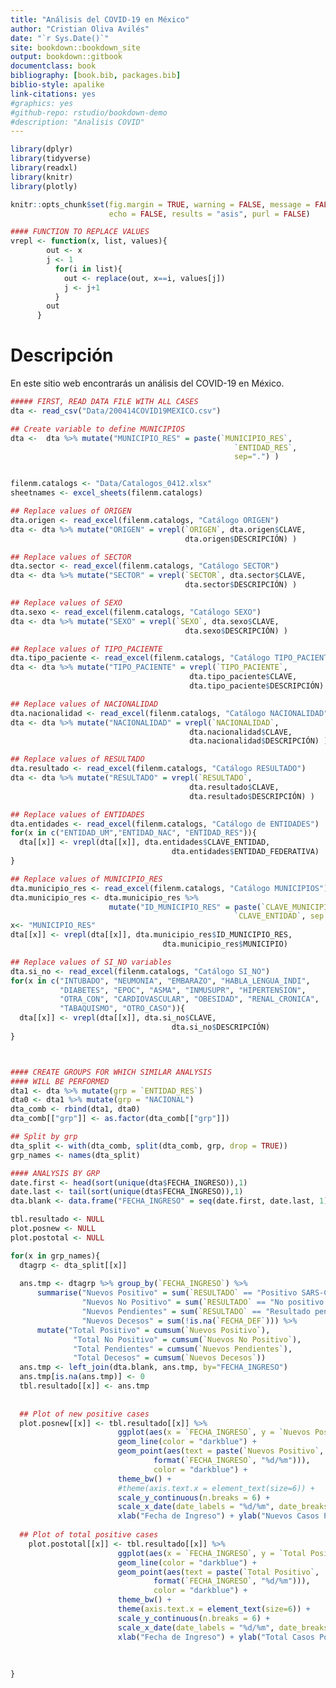 ```yaml
--- 
title: "Análisis del COVID-19 en México"
author: "Cristian Oliva Avilés"
date: "`r Sys.Date()`"
site: bookdown::bookdown_site
output: bookdown::gitbook
documentclass: book
bibliography: [book.bib, packages.bib]
biblio-style: apalike
link-citations: yes
#graphics: yes
#github-repo: rstudio/bookdown-demo
#description: "Analisis COVID"
---
```


```r
library(dplyr)
library(tidyverse)
library(readxl)
library(knitr)
library(plotly)

knitr::opts_chunk$set(fig.margin = TRUE, warning = FALSE, message = FALSE,
                      echo = FALSE, results = "asis", purl = FALSE)

#### FUNCTION TO REPLACE VALUES
vrepl <- function(x, list, values){
        out <- x
        j <- 1
          for(i in list){
            out <- replace(out, x==i, values[j])
            j <- j+1
          }
        out
      }

```

# Descripción 

En este sitio web encontrarás un análisis del COVID-19 en México.


```r
##### FIRST, READ DATA FILE WITH ALL CASES
dta <- read_csv("Data/200414COVID19MEXICO.csv")

## Create variable to define MUNICIPIOS
dta <-  dta %>% mutate("MUNICIPIO_RES" = paste(`MUNICIPIO_RES`,
                                                  `ENTIDAD_RES`,
                                                  sep=".") )


filenm.catalogs <- "Data/Catalogos_0412.xlsx"
sheetnames <- excel_sheets(filenm.catalogs)

## Replace values of ORIGEN
dta.origen <- read_excel(filenm.catalogs, "Catálogo ORIGEN")
dta <- dta %>% mutate("ORIGEN" = vrepl(`ORIGEN`, dta.origen$CLAVE,
                                       dta.origen$DESCRIPCIÓN) )

## Replace values of SECTOR
dta.sector <- read_excel(filenm.catalogs, "Catálogo SECTOR")
dta <- dta %>% mutate("SECTOR" = vrepl(`SECTOR`, dta.sector$CLAVE,
                                       dta.sector$DESCRIPCIÓN) )

## Replace values of SEXO
dta.sexo <- read_excel(filenm.catalogs, "Catálogo SEXO")
dta <- dta %>% mutate("SEXO" = vrepl(`SEXO`, dta.sexo$CLAVE,
                                       dta.sexo$DESCRIPCIÓN) )

## Replace values of TIPO_PACIENTE
dta.tipo_paciente <- read_excel(filenm.catalogs, "Catálogo TIPO_PACIENTE")
dta <- dta %>% mutate("TIPO_PACIENTE" = vrepl(`TIPO_PACIENTE`,
                                        dta.tipo_paciente$CLAVE,
                                        dta.tipo_paciente$DESCRIPCIÓN) )

## Replace values of NACIONALIDAD
dta.nacionalidad <- read_excel(filenm.catalogs, "Catálogo NACIONALIDAD")
dta <- dta %>% mutate("NACIONALIDAD" = vrepl(`NACIONALIDAD`,
                                        dta.nacionalidad$CLAVE,
                                        dta.nacionalidad$DESCRIPCIÓN) )

## Replace values of RESULTADO
dta.resultado <- read_excel(filenm.catalogs, "Catálogo RESULTADO")
dta <- dta %>% mutate("RESULTADO" = vrepl(`RESULTADO`,
                                        dta.resultado$CLAVE,
                                        dta.resultado$DESCRIPCIÓN) )

## Replace values of ENTIDADES
dta.entidades <- read_excel(filenm.catalogs, "Catálogo de ENTIDADES")
for(x in c("ENTIDAD_UM","ENTIDAD_NAC", "ENTIDAD_RES")){
  dta[[x]] <- vrepl(dta[[x]], dta.entidades$CLAVE_ENTIDAD,
                                    dta.entidades$ENTIDAD_FEDERATIVA) 
}

## Replace values of MUNICIPIO_RES
dta.municipio_res <- read_excel(filenm.catalogs, "Catálogo MUNICIPIOS")
dta.municipio_res <- dta.municipio_res %>% 
                      mutate("ID_MUNICIPIO_RES" = paste(`CLAVE_MUNICIPIO`,
                                                  `CLAVE_ENTIDAD`, sep = "."))
x<- "MUNICIPIO_RES"
dta[[x]] <- vrepl(dta[[x]], dta.municipio_res$ID_MUNICIPIO_RES,
                                  dta.municipio_res$MUNICIPIO) 

## Replace values of SI_NO variables
dta.si_no <- read_excel(filenm.catalogs, "Catálogo SI_NO")
for(x in c("INTUBADO", "NEUMONIA", "EMBARAZO", "HABLA_LENGUA_INDI",
           "DIABETES", "EPOC", "ASMA", "INMUSUPR", "HIPERTENSION",
           "OTRA_CON", "CARDIOVASCULAR", "OBESIDAD", "RENAL_CRONICA",
           "TABAQUISMO", "OTRO_CASO")){
  dta[[x]] <- vrepl(dta[[x]], dta.si_no$CLAVE,
                                    dta.si_no$DESCRIPCIÓN) 
}



#### CREATE GROUPS FOR WHICH SIMILAR ANALYSIS
#### WILL BE PERFORMED
dta1 <- dta %>% mutate(grp = `ENTIDAD_RES`)
dta0 <- dta1 %>% mutate(grp = "NACIONAL") 
dta_comb <- rbind(dta1, dta0)
dta_comb[["grp"]] <- as.factor(dta_comb[["grp"]])

## Split by grp
dta_split <- with(dta_comb, split(dta_comb, grp, drop = TRUE))
grp_names <- names(dta_split)
```

```r
#### ANALYSIS BY GRP
date.first <- head(sort(unique(dta$FECHA_INGRESO)),1)
date.last <- tail(sort(unique(dta$FECHA_INGRESO)),1)
dta.blank <- data.frame("FECHA_INGRESO" = seq(date.first, date.last, 1))

tbl.resultado <- NULL
plot.posnew <- NULL
plot.postotal <- NULL

for(x in grp_names){
  dtagrp <- dta_split[[x]]
  
  ans.tmp <- dtagrp %>% group_by(`FECHA_INGRESO`) %>%
      summarise("Nuevos Positivo" = sum(`RESULTADO` == "Positivo SARS-CoV-2"),
                "Nuevos No Positivo" = sum(`RESULTADO` == "No positivo SARS-CoV-2"),
                "Nuevos Pendientes" = sum(`RESULTADO` == "Resultado pendiente"),
                "Nuevos Decesos" = sum(!is.na(`FECHA_DEF`))) %>%
      mutate("Total Positivo" = cumsum(`Nuevos Positivo`),
              "Total No Positivo" = cumsum(`Nuevos No Positivo`),
              "Total Pendientes" = cumsum(`Nuevos Pendientes`),
              "Total Decesos" = cumsum(`Nuevos Decesos`))
  ans.tmp <- left_join(dta.blank, ans.tmp, by="FECHA_INGRESO")
  ans.tmp[is.na(ans.tmp)] <- 0
  tbl.resultado[[x]] <- ans.tmp
  
  
  ## Plot of new positive cases
  plot.posnew[[x]] <- tbl.resultado[[x]] %>%
                        ggplot(aes(x = `FECHA_INGRESO`, y = `Nuevos Positivo`)) +
                        geom_line(color = "darkblue") + 
                        geom_point(aes(text = paste(`Nuevos Positivo`, 'casos en',
                                format(`FECHA_INGRESO`, "%d/%m"))), 
                                color = "darkblue") + 
                        theme_bw() +
                        #theme(axis.text.x = element_text(size=6)) +
                        scale_y_continuous(n.breaks = 6) +
                        scale_x_date(date_labels = "%d/%m", date_breaks = "7 day") +
                        xlab("Fecha de Ingreso") + ylab("Nuevos Casos Positivos")
  
  ## Plot of total positive cases
    plot.postotal[[x]] <- tbl.resultado[[x]] %>%
                        ggplot(aes(x = `FECHA_INGRESO`, y = `Total Positivo`)) +
                        geom_line(color = "darkblue") + 
                        geom_point(aes(text = paste(`Total Positivo`, 'casos en',
                                format(`FECHA_INGRESO`, "%d/%m"))), 
                                color = "darkblue") + 
                        theme_bw() +
                        theme(axis.text.x = element_text(size=6)) +
                        scale_y_continuous(n.breaks = 6) +
                        scale_x_date(date_labels = "%d/%m", date_breaks = "7 day") +
                        xlab("Fecha de Ingreso") + ylab("Total Casos Positivos")
                        
                        
  
}


```

